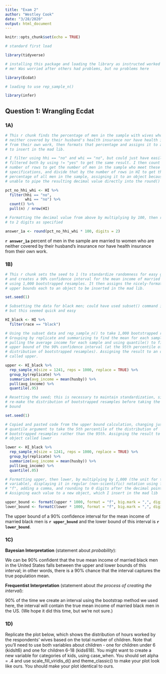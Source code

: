 ```yaml
---
title: "Exam 2"
author: "Westley Cook"
date: "3/28/2020"
output: html_document
---
```


```r
knitr::opts_chunk$set(echo = TRUE)

# standard first load

library(tidyverse)

# installing this package and loading the library as instructed worked fine for
# me! Was worried after others had problems, but no problems here

library(Ecdat)

# loading to use rep_sample_n()

library(infer)

```

## Question 1: Wrangling Ecdat

### 1A)

```r

# This r chunk finds the percentage of men in the sample with wives who are
# neither covered by their husband's health insurance nor have health insurance
# from their own work, then formats that percentage and assigns it to an object
# to insert in the mad lib.

# I filter using hhi == "no" and whi == "no", but could just have easily
# filtered both by using != "yes" to get the same result. I then count the
# number of rows to get the number of men in the sample who meet these
# specifications, and divide that by the number of rows in HI to get the
# percentage of all men in the sample, assigning it to an object because I was
# unable to pipe the resulting decimal value directly into the round() function

pct_no_hhi_whi <- HI %>% 
  filter(hhi == "no",
         whi == "no") %>% 
  count() %>% 
  pull(n) / nrow(HI)

# Formatting the decimal value from above by multiplying by 100, then rounding
# to 2 digits as specified

answer_1a <- round(pct_no_hhi_whi * 100, digits = 2)

```

**`r answer_1a`** percent of men in the sample are married to women who are neither covered by their husband’s insurance nor have health insurance from their own work.

### 1B)

```r

# This r chunk sets the seed to 1 (to standardize randomness for easy grading)
# and creates a 90% confidence interval for the mean income of married black men
# using 1,000 bootstrapped resamples. It then assigns the nicely-formatted lower and
# upper bounds each to an object to be inserted in the mad lib.

set.seed(1)

# Subsetting the data for black men; could have used subset() command instead,
# but this seemed quick and easy

HI_black <- HI %>% 
  filter(race == "black")

# Using the subset data and rep_sample_n() to take 1,000 bootstrapped resamples.
# Grouping by replicate and summarizing to find the mean for each sample, then
# pulling the average income for each sample and using quantile() to find the
# upper bound of the 90% confidence interval (at the 95th percentile of the
# distribution of bootstrapped resamples). Assigning the result to an object
# called upper.

upper <- HI_black %>% 
  rep_sample_n(size = 1241, reps = 1000, replace = TRUE) %>% 
  group_by(replicate) %>% 
  summarize(avg_income = mean(husby)) %>% 
  pull(avg_income) %>% 
  quantile(.95)

# Resetting the seed; this is necessary to maintain standardization, since I
# re-make the distribution of bootstrapped resamples before taking the lower
# bound

set.seed(1)

# Copied and pasted code from the upper bound calculation, changing just the
# quantile argument to take the 5th percentile of the distribution of
# bootstrapped resamples rather than the 95th. Assigning the result to a new
# object called lower

lower <- HI_black %>% 
  rep_sample_n(size = 1241, reps = 1000, replace = TRUE) %>% 
  group_by(replicate) %>% 
  summarize(avg_income = mean(husby)) %>% 
  pull(avg_income) %>% 
  quantile(.05)

# Formatting upper, then lower, by multiplying by 1,000 (the unit for the income
# variable), displaying it in regular (non-scientific) notation using format =
# "f", adding a comma, and rounding to 0 digits after the decimal point.
# Assigning each value to a new object, which I insert in the mad lib

upper_bound <- formatC(upper * 1000, format = "f", big.mark = ",", digits = 0)
lower_bound <- formatC(lower * 1000, format = "f", big.mark = ",", digits = 0)

```

The upper bound of a 90% confidence interval for the mean income of married black men is
**`r upper_bound`** and the lower bound of this interval is **`r lower_bound`**.

### 1C)

**Bayesian Interpretation** (statement about *probability*):

We can be 90% confident that the true mean income of married black men in the United States falls between the upper and lower bounds of this interval; in other words, there is a 90% chance that the interval captures the true population mean.

**Frequentist Interpretation** (statement about *the process of creating the interval*):

90% of the time we create an interval using the bootstrap method we used here, the interval will contain the true mean income of married black men in the US. (We hope it did this time, but we're not sure.)

### 1D)

Replicate the plot below, which shows the distribution of hours worked by the respondents’ wives based on the total number of children. Note that you’ll need to use both variables about children - one for children under 6 (kidslt6) and one for children 6-18 (kids618). You might want to create a new variable for categories of kids, using case_when. You should set alpha = .4 and use scale_fill_viridis_d() and theme_classic() to make your plot look like ours. You should make your plot identical to ours.

